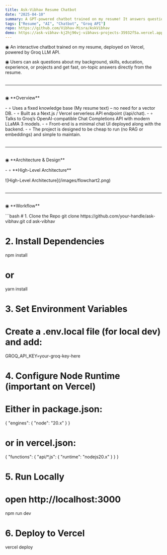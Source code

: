 ```yaml
---
title: Ask-Vibhav Resume Chatbot
date: "2025-04-10"
summary: A GPT-powered chatbot trained on my resume! It answers questions about my background, technical skills, education, and projects, just like an interactive CV.
tags: ["Resume", "AI", "Chatbot", "Groq API"]
repo: https://github.com/Vibhav-Misra/AskVibhav
demo: https://ask-vibhav-kj2hj96vj-vibhavs-projects-35932f5a.vercel.app/
---
```


◉ An interactive chatbot trained on my resume, deployed on Vercel, powered by Groq LLM API.

◉ Users can ask questions about my background, skills, education, experience, or projects and get fast, on-topic answers directly from the resume.
<p style="margin-top:2rem;"></p>

---

<p style="margin-top:2rem;"></p>
◉ **Overview**
<p style="margin-top:1rem;"></p>
- ∘ Uses a fixed knowledge base (My resume text) – no need for a vector DB.
- ∘ Built as a Next.js / Vercel serverless API endpoint (/api/chat).
- ∘ Talks to Groq’s OpenAI-compatible Chat Completions API with modern LLaMA 3 models.
- ∘ Front-end is a minimal chat UI deployed along with the backend.
- ∘ The project is designed to be cheap to run (no RAG or embeddings) and simple to maintain.
<p style="margin-top:2rem;"></p>

---

<p style="margin-top:2rem;"></p>
◉ **Architecture & Design**
<p style="margin-top:1rem;"></p>
- ∘ **High-Level Architecture**
<p style="margin-top:1rem;"></p>
![High-Level Architecture](/images/flowchart2.png)
<p style="margin-top:2rem;"></p>

---

<p style="margin-top:2rem;"></p>
◉ **Workflow**
<p style="margin-top:1rem;"></p>
```bash
# 1. Clone the Repo
git clone https://github.com/your-handle/ask-vibhav.git
cd ask-vibhav

# 2. Install Dependencies
npm install
# or
yarn install

# 3. Set Environment Variables
# Create a .env.local file (for local dev) and add:
GROQ_API_KEY=your-groq-key-here

# 4. Configure Node Runtime (important on Vercel)
# Either in package.json:
{ "engines": { "node": "20.x" } }

# or in vercel.json:
{ "functions": { "api/*.js": { "runtime": "nodejs20.x" } } }

# 5. Run Locally
# open http://localhost:3000
npm run dev

# 6. Deploy to Vercel
vercel deploy